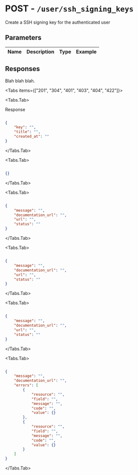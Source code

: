 
# POST - `/user/ssh_signing_keys`

Create a SSH signing key for the authenticated user

## Parameters

| Name | Description | Type | Example |
| :---- | :---- | :---- | :---- |

## Responses

Blah blah blah.

<Tabs items={["201", "304", "401", "403", "404", "422"]}>

<Tabs.Tab>

Response

```json

{
    "key": "",
    "title": "",
    "created_at": ""
}

```

</Tabs.Tab>

<Tabs.Tab>



```json

{}

```

</Tabs.Tab>

<Tabs.Tab>



```json

{
    "message": "",
    "documentation_url": "",
    "url": "",
    "status": ""
}

```

</Tabs.Tab>

<Tabs.Tab>



```json

{
    "message": "",
    "documentation_url": "",
    "url": "",
    "status": ""
}

```

</Tabs.Tab>

<Tabs.Tab>



```json

{
    "message": "",
    "documentation_url": "",
    "url": "",
    "status": ""
}

```

</Tabs.Tab>

<Tabs.Tab>



```json

{
    "message": "",
    "documentation_url": "",
    "errors": [
        {
            "resource": "",
            "field": "",
            "message": "",
            "code": "",
            "value": {}
        },
        {
            "resource": "",
            "field": "",
            "message": "",
            "code": "",
            "value": {}
        }
    ]
}

```

</Tabs.Tab>

</Tabs>
